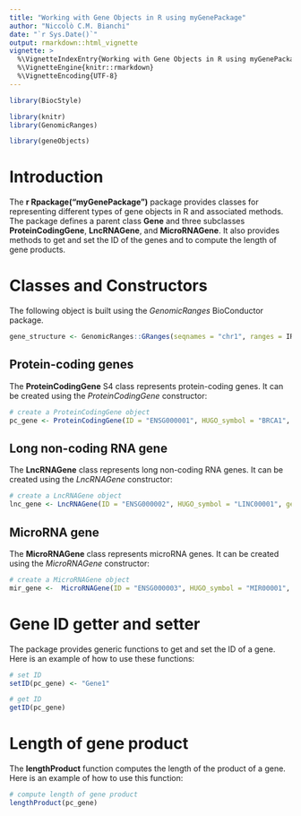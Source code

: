 ```yaml
---
title: "Working with Gene Objects in R using myGenePackage"
author: "Niccolò C.M. Bianchi"
date: "`r Sys.Date()`"
output: rmarkdown::html_vignette
vignette: >
  %\VignetteIndexEntry{Working with Gene Objects in R using myGenePackage}
  %\VignetteEngine{knitr::rmarkdown}
  %\VignetteEncoding{UTF-8}
---
```


```r
library(BiocStyle)
```

```r
library(knitr)
library(GenomicRanges)
```

```r
library(geneObjects)
```


# Introduction

The **r Rpackage("myGenePackage")** package provides classes for representing different types of gene objects in R and associated methods. The package defines a parent class **Gene** and three subclasses **ProteinCodingGene**, **LncRNAGene**, and **MicroRNAGene**. It also provides methods to get and set the ID of the genes and to compute the length of gene products.


# Classes and Constructors

The following object is built using the *GenomicRanges* BioConductor package.

```r
gene_structure <- GenomicRanges::GRanges(seqnames = "chr1", ranges = IRanges::IRanges(start = 5000, end = 6000), strand = "+")
```

## Protein-coding genes

The **ProteinCodingGene** S4 class represents protein-coding genes. It can be created using the *ProteinCodingGene* constructor:

```r
# create a ProteinCodingGene object
pc_gene <- ProteinCodingGene(ID = "ENSG000001", HUGO_symbol = "BRCA1", gene_name = "Breast cancer 1", description = "Breast cancer type 1 susceptibility protein", gene_structure = gene_structure, protein_ID = "ENSP000003", protein_sequence = "MENSDRNSIKVAV")
```

## Long non-coding RNA gene

The **LncRNAGene** class represents long non-coding RNA genes. It can be created using the *LncRNAGene* constructor:

```r
# create a LncRNAGene object
lnc_gene <- LncRNAGene(ID = "ENSG000002", HUGO_symbol = "LINC00001", gene_name = "Long intergenic non-protein coding RNA 1", description = "Long non-coding RNA", gene_structure = gene_structure, lncRNA_ID = "ENST000004", RNA_sequence = "ACUGCUAGCUAGUCA")
```

## MicroRNA gene

The **MicroRNAGene** class represents microRNA genes. It can be created using the *MicroRNAGene* constructor:

```r
# create a MicroRNAGene object
mir_gene <-  MicroRNAGene(ID = "ENSG000003", HUGO_symbol = "MIR00001", gene_name = "MicroRNA 1", description = "MicroRNA", gene_structure = gene_structure, microRNA_ID = "ENST000005", microRNA_seed_sequence = "UGAGGUAGUAGGUUGUAUGGUAG")
```


# Gene ID getter and setter

The package provides generic functions to get and set the ID of a gene. Here is an example of how to use these functions:

```r
# set ID
setID(pc_gene) <- "Gene1"

# get ID
getID(pc_gene)
```


# Length of gene product

The **lengthProduct** function computes the length of the product of a gene. Here is an example of how to use this function:

```r
# compute length of gene product
lengthProduct(pc_gene)
```
